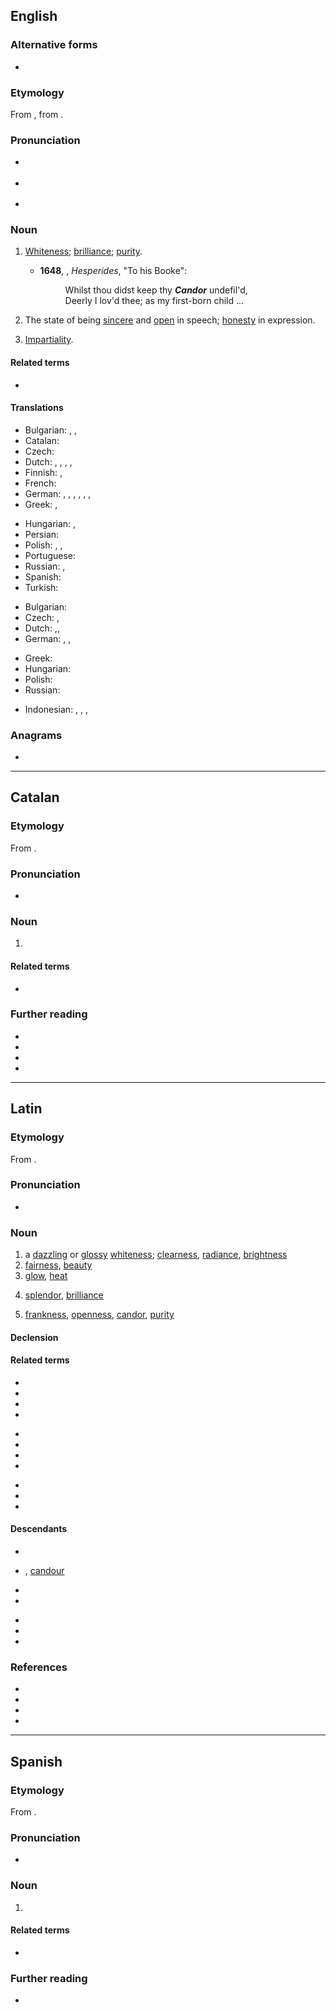 ==English==
{{was wotd|2008|March|12}}

===Alternative forms===
* {{l|en|candour}} {{qualifier|British and Canadian}}

===Etymology===
From {{bor|en|la|candor||brightness, whiteness}}, from {{m|la|candeō||I shine}}.

===Pronunciation===
* {{a|UK}} {{IPA|en|/ˈkæn.də(ɹ)/}}
* {{a|US}} {{IPA|en|/ˈkæn.dɚ/}}
* {{audio|en|en-au-candor.ogg|Audio (AU)}}

===Noun===
{{en-noun|-|s}} {{tcx|en|American spelling}}

# {{lb|en|obsolete}} [[whiteness|Whiteness]]; [[brilliance]]; [[purity]]. {{defdate|c. 1500–?}}
#* '''1648''', {{w|Robert Herrick (poet)|Robert Herrick}}, ''Hesperides'', "To his Booke":
#*: Whilst thou didst keep thy '''''Candor''''' undefil'd,
#*: Deerly I lov'd thee; as my first-born child ...
# The state of being [[sincere]] and [[open]] in speech; [[honesty]] in expression. {{defdate|from c. 1600}}
#: {{syn|en|frankness|honesty|sincerity|parrhesia}}
#: {{ant|en|deception|fraud|lie}}
# [[impartiality|Impartiality]].
#: {{syn|en|equity|fairness}}

====Related terms====
* {{l|en|candid}}

====Translations====
{{trans-top|sincere and open in speech, honesty in expression}}
* Bulgarian: {{t+|bg|искреност|f}}, {{t+|bg|честност|f}}, {{t+|bg|откровеност|f}}
* Catalan: {{t|ca|candor|m|f}}
* Czech: {{t|cs|upřímnost|f}}
* Dutch: {{t+|nl|openheid}}, {{t+|nl|openhartigheid}}, {{t+|nl|eerlijkheid}}, {{t+|nl|oprechtheid}}, {{t|nl|onbevangenheid}}
* Finnish: {{t+|fi|vilpittömyys}}, {{t+|fi|suoruus}}
* French: {{t+|fr|candeur|f}}
* German: {{t+|de|Aufrichtigkeit|f}}, {{t+|de|Freimut|m}}, {{t+|de|Redlichkeit|f}}, {{t+|de|Ehrlichkeit|f}}, {{t+|de|Offenheit|f}}, {{t+|de|Freimütigkeit|f}}, {{t|de|Offenherzigkeit|f}}
* Greek: {{t+|el|ειλικρίνεια|f|sc=Grek}}, {{t+|el|ευθύτητα|f|sc=Grek}}
{{trans-mid}}
* Hungarian: {{t+|hu|nyíltság}}, {{t+|hu|őszinteség}}
* Persian: {{t+|fa|خلوص|tr=xolus|sc=fa-Arab}}
* Polish: {{t+|pl|szczerość|f}}, {{t+|pl|otwartość|f}}, {{t+|pl|uczciwość|f}}
* Portuguese: {{t+|pt|franqueza|f}}
* Russian: {{t+|ru|прямота́|f}}, {{t+|ru|че́стность|f}}
* Spanish: {{t+|es|candor|m}}
* Turkish: {{t+|tr|içtenlik}}
{{trans-bottom}}

{{trans-top|impartiality}}
* Bulgarian: {{t|bg|безпристрастност|f}}
* Czech: {{t|cs|nestrannost|f}}, {{t|cs|bezpředsudkovost|f}}
* Dutch: {{t+|nl|openheid}},{{t+|nl|onpartijdigheid}},
* German: {{t+|de|Offenheit|f}}, {{t|de|Unparteilichkeit|f}}, {{t+|de|Neutralität|f}}
{{trans-mid}}
* Greek: {{t+|el|αμεροληψία|f|sc=Grek}}
* Hungarian: {{t+|hu|elfogulatlanság}}
* Polish: {{t+|pl|bezstronność|f}}
* Russian: {{t+|ru|беспристрастность|f}}
{{trans-bottom}}

{{checktrans-top}}
* Indonesian: {{t+check|id|terus terang}}, {{t+check|id|jujur}}, {{t+check|id|tulus}}, {{t-check|id|tulus hati}}
{{trans-mid}}
{{trans-bottom}}

===Anagrams===
* {{anagrams|en|a=acdnor|Cardon|Conard|Condra|Conrad|Dacron|ancrod|dacron}}

----

==Catalan==

===Etymology===
From {{der|ca|la|candor}}.

===Pronunciation===
* {{ca-IPA|ó}}

===Noun===
{{ca-noun|mf}}

# {{l|en|candor}}

====Related terms====
* {{l|ca|càndid}}

===Further reading===
* {{R:IEC2}}
* {{R:GDLC}}
* {{R:DNV}}
* {{R:DCVB}}

----

==Latin==

===Etymology===
From {{af|la|candeō|t1=to shine, glitter; glow|-or}}.

===Pronunciation===
* {{la-IPA|candor}}

===Noun===
{{la-noun|candor<3>}}

# a [[dazzling]] or [[glossy]] [[whiteness]]; [[clearness]], [[radiance]], [[brightness]]
# [[fairness]], [[beauty]]
# [[glow]], [[heat]]
# {{lb|la|of speech}} [[splendor]], [[brilliance]]
# {{lb|la|of mind or character}} [[frankness]], [[openness]], [[candor#English|candor]], [[purity]]

====Declension====
{{la-ndecl|candor<3>}}

====Related terms====
{{top3}}
* {{l|la|candefaciō}}
* {{l|la|candēla}}
* {{l|la|candēlābrārius}}
* {{l|la|candēlābrum}}
{{mid3}}
* {{l|la|candēns}}
* {{l|la|candentia}}
* {{l|la|candeō}}
* {{l|la|candescō}}
{{mid3}}
* {{l|la|candicō}}
* {{l|la|candidus}}
* {{l|la|candificō}}
{{bottom}}

====Descendants====
{{top2}}
* {{desc|ca|candor}}
* {{desc|en|candor}}, [[candour]]
* {{desc|fr|candeur}}
* {{desc|it|candore}}
{{mid2}}
* {{desc|pt|candor}}
* {{desc|ro|candoare}}
* {{desc|es|candor}}
{{bottom}}

===References===
* {{R:L&S}}
* {{R:Elementary Lewis}}
* {{R:du Cange}}
* {{R:Gaffiot}}

----

==Spanish==

===Etymology===
From {{der|es|la|candor}}.

===Pronunciation===
* {{es-IPA}}

===Noun===
{{es-noun|m|candores}}

# {{l|en|candor}}

====Related terms====
* {{l|es|cándido}}

===Further reading===
* {{R:DRAE}}